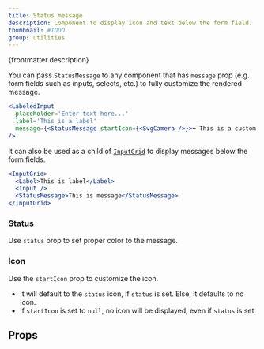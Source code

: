 ```yaml
---
title: Status message
description: Component to display icon and text below the form field.
thumbnail: #TODO
group: utilities
---
```


<p>{frontmatter.description}</p>

<LiveExample src='StatusMessage.main.jsx' truncate={false}>
  <AllExamples.StatusMessageMainExample client:load />
</LiveExample>

You can pass `StatusMessage` to any component that has `message` prop (e.g. form fields such as inputs, selects, etc.) to fully customize the rendered message.

```jsx
<LabeledInput
  placeholder='Enter text here...'
  label='This is a label'
  message={<StatusMessage startIcon={<SvgCamera />}>⬅ This is a custom icon</StatusMessage>}
/>
```

It can also be used as a child of [`InputGrid`](/input-grid) to display messages below the form fields.

```jsx
<InputGrid>
  <Label>This is label</Label>
  <Input />
  <StatusMessage>This is message</StatusMessage>
</InputGrid>
```

### Status

Use `status` prop to set proper color to the message.

<LiveExample src='StatusMessage.status.jsx'>
  <AllExamples.StatusMessageStatusExample client:load />
</LiveExample>

### Icon

Use the `startIcon` prop to customize the icon.

- It will default to the `status` icon, if `status` is set. Else, it defaults to no icon.
- If `startIcon` is set to `null`, no icon will be displayed, even if `status` is set.

<LiveExample src='StatusMessage.icon.jsx'>
  <AllExamples.StatusMessageIconExample client:load />
</LiveExample>

## Props

<PropsTable path='@itwin/itwinui-react/esm/core/StatusMessage/StatusMessage.d.ts' />
